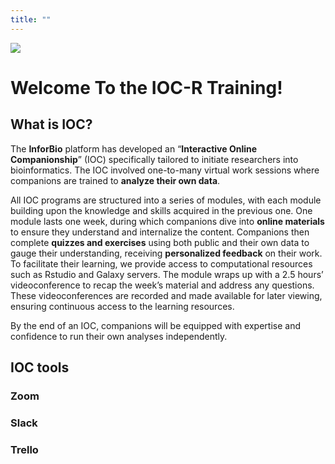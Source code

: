 ```yaml
---
title: ""
---
```


![](images/logoInforBio_fond_blanc.png)

# Welcome To the IOC-R Training!

## What is IOC?

The **InforBio** platform has developed an "**Interactive Online Companionship**" (IOC)
specifically tailored to initiate researchers into bioinformatics.
The IOC involved one-to-many virtual work sessions where companions are trained to **analyze their own data**.

All IOC programs are structured into a series of modules,
with each module building upon the knowledge and skills acquired in the
previous one.
One module lasts one week, during which companions dive into **online materials**
to ensure they understand and internalize the content.
Companions then complete **quizzes and exercises** using both public and
their own data to gauge their understanding,
receiving **personalized feedback** on their work.
To facilitate their learning, we provide access to computational resources such as Rstudio and Galaxy servers.
The module wraps up with a 2.5 hours' videoconference to recap
the week's material and address any questions.
These videoconferences are recorded and made available for later viewing,
ensuring continuous access to the learning resources.

By the end of an IOC, companions will be equipped with expertise and
confidence to run their own analyses independently.

## IOC tools

### Zoom

### Slack

### Trello

